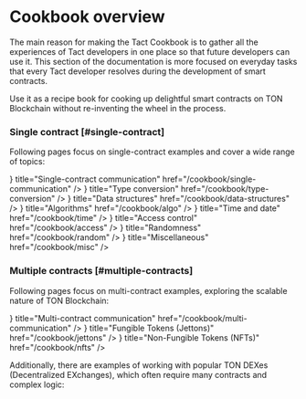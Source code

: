 # Cookbook overview


The main reason for making the Tact Cookbook is to gather all the experiences of Tact developers in one place so that future developers can use it. This section of the documentation is more focused on everyday tasks that every Tact developer resolves during the development of smart contracts.

Use it as a recipe book for cooking up delightful smart contracts on TON Blockchain without re-inventing the wheel in the process.

<Steps>

### Single contract [#single-contract]

Following pages focus on single-contract examples and cover a wide range of topics:

<Cards>
  <Cards.Card
    icon={<OneIcon />}
    title="Single-contract communication"
    href="/cookbook/single-communication"
  />
  <Cards.Card
    icon={<GearIcon />}
    title="Type conversion"
    href="/cookbook/type-conversion"
  />
  <Cards.Card
    icon={<BoxIcon />}
    title="Data structures"
    href="/cookbook/data-structures"
  />
  <Cards.Card
    icon={<FormulaIcon />}
    title="Algorithms"
    href="/cookbook/algo"
  />
  <Cards.Card
    icon={<RowsIcon />}
    title="Time and date"
    href="/cookbook/time"
  />
  <Cards.Card
    icon={<WarningIcon />}
    title="Access control"
    href="/cookbook/access"
  />
  <Cards.Card
    icon={<StarsIcon />}
    title="Randomness"
    href="/cookbook/random"
  />
  <Cards.Card
    icon={<DropperIcon />}
    title="Miscellaneous"
    href="/cookbook/misc"
  />
</Cards>

### Multiple contracts [#multiple-contracts]

Following pages focus on multi-contract examples, exploring the scalable nature of TON Blockchain:

<Cards>
  <Cards.Card
    icon={<DiagramIcon />}
    title="Multi-contract communication"
    href="/cookbook/multi-communication"
  />
  <Cards.Card
    icon={<LightningIcon />}
    title="Fungible Tokens (Jettons)"
    href="/cookbook/jettons"
  />
  <Cards.Card
    icon={<IdCardIcon />}
    title="Non-Fungible Tokens (NFTs)"
    href="/cookbook/nfts"
  />
</Cards>

Additionally, there are examples of working with popular TON DEXes (Decentralized EXchanges), which often require many contracts and complex logic:

<Cards>
  <Cards.Card
    arrow
    title="DeDust.io"
    href="/cookbook/dexes/dedust"
  />
  <Cards.Card
    arrow
    title="STON.fi"
    href="/cookbook/dexes/stonfi"
  />
</Cards>

</Steps>
